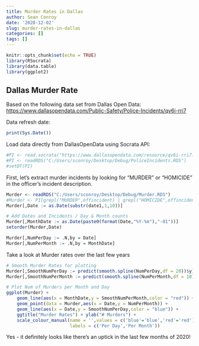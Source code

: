 ```yaml
---
title: Murder Rates in Dallas
author: Sean Conroy
date: '2020-12-02'
slug: murder-rates-in-dallas
categories: []
tags: []
---
```




```r

knitr::opts_chunk$set(echo = TRUE)
library(RSocrata)
library(data.table)
library(ggplot2)

```

## Dallas Murder Rate

Based on the following data set from Dallas Open Data: <https://www.dallasopendata.com/Public-Safety/Police-Incidents/qv6i-rri7>


Data refresh date:
```r
print(Sys.Date())
```

Load data directly from DallasOpenData using Socrata API:
```r

#PI <- read.socrata("https://www.dallasopendata.com/resource/qv6i-rri7.csv")
#PI <- readRDS("C:/Users/sconroy/Desktop/Debug/PoliceIncidents.RDS")
#setDT(PI)

```


First, let's extract murder incidents by looking for "MURDER" or "HOMICIDE" in the officer's incident description.
```r
Murder <- readRDS("C:/Users/sconroy/Desktop/Debug/Murder.RDS")
#Murder <- PI[grepl("MURDER",offincident) | grepl("HOMICIDE",offincident),]
Murder[,Date := as.Date(substr(date1,1,10))]

# Add Dates and Incidents / Day & Month counts 
Murder[,MonthDate := as.Date(paste0(format(Date,"%Y-%m"),"-01"))]
setorder(Murder,Date)

Murder[,NumPerDay := .N,by = Date]
Murder[,NumPerMonth := .N,by = MonthDate]

```


Take a look at Murder rates over the last few years
```r
# Smooth Murder Rates for plotting
Murder[,SmoothNumPerDay := predict(smooth.spline(NumPerDay,df = 20))$y]
Murder[,SmoothNumPerMonth := predict(smooth.spline(NumPerMonth,df = 10))$y]

# Plot Num of Murders per Month and Day
ggplot(Murder) +
    geom_line(aes(x = MonthDate,y = SmoothNumPerMonth,color = "red")) + 
    geom_point(data = Murder,aes(x = Date,y = NumPerMonth)) + 
    geom_line(aes(x = Date,y = SmoothNumPerDay,color = "blue")) +
    ggtitle("Murder Rates") + ylab("# Murders") + 
    scale_colour_manual(name = '',values = c('blue'='blue','red'='red'),
                        labels = c('Per Day','Per Month'))

```

Yes - it definitely looks like there's an uptick in the last few months of 2020!

